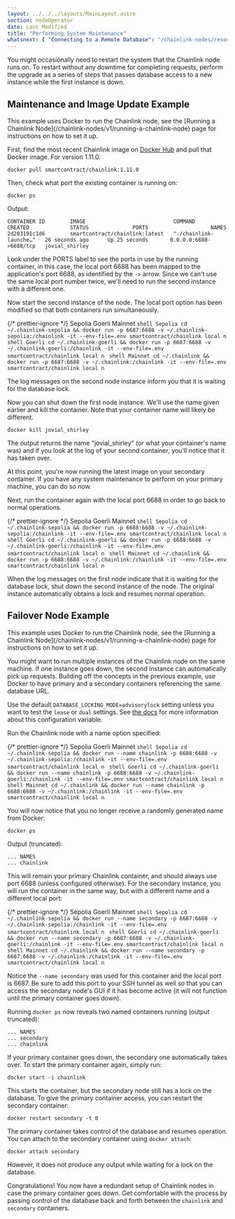 ```yaml
---
layout: ../../../layouts/MainLayout.astro
section: nodeOperator
date: Last Modified
title: "Performing System Maintenance"
whatsnext: { "Connecting to a Remote Database": "/chainlink-nodes/resources/connecting-to-a-remote-database" }
---
```



You might occasionally need to restart the system that the Chainlink node runs on. To restart without any downtime for completing requests, perform the upgrade as a series of steps that passes database access to a new instance while the first instance is down.

## Maintenance and Image Update Example

<Aside type="note" title="Docker">
  This example uses Docker to run the Chainlink node, see the [Running a Chainlink
  Node](/chainlink-nodes/v1/running-a-chainlink-node) page for instructions on how to set it up.
</Aside>

First, find the most recent Chainlink image on [Docker Hub](https://hub.docker.com/r/smartcontract/chainlink/) and pull that Docker image. For version 1.11.0:

```shell
docker pull smartcontract/chainlink:1.11.0
```

Then, check what port the existing container is running on:

```shell
docker ps
```

Output:

```
CONTAINER ID        IMAGE                            COMMAND                  CREATED             STATUS              PORTS                    NAMES
2d203191c1d6        smartcontract/chainlink:latest   "./chainlink-launche…"   26 seconds ago      Up 25 seconds       0.0.0.0:6688->6688/tcp   jovial_shirley
```

Look under the PORTS label to see the ports in use by the running container, in this case, the local port 6688 has been mapped to the application's port 6688, as identified by the `->` arrow. Since we can't use the same local port number twice, we'll need to run the second instance with a different one.

Now start the second instance of the node. The local port option has been modified so that both containers run simultaneously.

{/* prettier-ignore */}
<Tabs client:visible>
  <Fragment slot="tab.1">Sepolia</Fragment>
  <Fragment slot="tab.2">Goerli</Fragment>
  <Fragment slot="tab.3">Mainnet</Fragment>
  <Fragment slot="panel.1">
    ```shell Sepolia
    cd ~/.chainlink-sepolia && docker run -p 6687:6688 -v ~/.chainlink-sepolia:/chainlink -it
    --env-file=.env smartcontract/chainlink local n
    ```
  </Fragment>
  <Fragment slot="panel.2">
    ```shell Goerli
    cd ~/.chainlink-goerli && docker run -p 6687:6688 -v ~/.chainlink-goerli:/chainlink -it
    --env-file=.env smartcontract/chainlink local n
    ```
  </Fragment>
  <Fragment slot="panel.3">
    ```shell Mainnet
    cd ~/.chainlink && docker run -p 6687:6688 -v ~/.chainlink:/chainlink -it --env-file=.env
    smartcontract/chainlink local n
    ```
  </Fragment>
</Tabs>

The log messages on the second node instance inform you that it is waiting for the database lock.

Now you can shut down the first node instance. We'll use the name given earlier and kill the container. Note that your container name will likely be different.

```shell
docker kill jovial_shirley
```

The output returns the name "jovial_shirley" (or what your container's name was) and if you look at the log of your second container, you'll notice that it has taken over.

At this point, you're now running the latest image on your secondary container. If you have any system maintenance to perform on your primary machine, you can do so now.

Next, run the container again with the local port 6688 in order to go back to normal operations.

{/* prettier-ignore */}
<Tabs client:visible>
  <Fragment slot="tab.1">Sepolia</Fragment>
  <Fragment slot="tab.2">Goerli</Fragment>
  <Fragment slot="tab.3">Mainnet</Fragment>
  <Fragment slot="panel.1">
    ```shell Sepolia
    cd ~/.chainlink-sepolia && docker run -p 6688:6688 -v ~/.chainlink-sepolia:/chainlink -it
    --env-file=.env smartcontract/chainlink local n
    ```
  </Fragment>
  <Fragment slot="panel.2">
    ```shell Goerli
    cd ~/.chainlink-goerli && docker run -p 6688:6688 -v ~/.chainlink-goerli:/chainlink -it
    --env-file=.env smartcontract/chainlink local n
    ```
  </Fragment>
  <Fragment slot="panel.3">
    ```shell Mainnet
    cd ~/.chainlink && docker run -p 6688:6688 -v ~/.chainlink:/chainlink -it --env-file=.env
    smartcontract/chainlink local n
    ```
  </Fragment>
</Tabs>

When the log messages on the first node indicate that it is waiting for the database lock, shut down the second instance of the node. The original instance automatically obtains a lock and resumes normal operation.

## Failover Node Example

<Aside type="note" title="Docker">
  This example uses Docker to run the Chainlink node, see the [Running a Chainlink
  Node](/chainlink-nodes/v1/running-a-chainlink-node) page for instructions on how to set it up.
</Aside>

You might want to run multiple instances of the Chainlink node on the same machine. If one instance goes down, the second instance can automatically pick up requests. Building off the concepts in the previous example, use Docker to have primary and a secondary containers referencing the same database URL.

Use the default `DATABASE_LOCKING_MODE=advisorylock` setting unless you want to test the `lease` or `dual` settings. See [the docs](/chainlink-nodes/v1/configuration/#database_locking_mode) for more information about this configuration variable.

Run the Chainlink node with a name option specified:

{/* prettier-ignore */}
<Tabs client:visible>
  <Fragment slot="tab.1">Sepolia</Fragment>
  <Fragment slot="tab.2">Goerli</Fragment>
  <Fragment slot="tab.3">Mainnet</Fragment>
  <Fragment slot="panel.1">
    ```shell Sepolia
    cd ~/.chainlink-sepolia && docker run --name chainlink -p 6688:6688 -v
    ~/.chainlink-sepolia:/chainlink -it --env-file=.env smartcontract/chainlink local n
    ```
  </Fragment>
  <Fragment slot="panel.2">
    ```shell Goerli
    cd ~/.chainlink-goerli && docker run --name chainlink -p 6688:6688 -v ~/.chainlink-goerli:/chainlink
    -it --env-file=.env smartcontract/chainlink local n
    ```
  </Fragment>
  <Fragment slot="panel.3">
    ```shell Mainnet
    cd ~/.chainlink && docker run --name chainlink -p 6688:6688 -v ~/.chainlink:/chainlink -it
    --env-file=.env smartcontract/chainlink local n
    ```
  </Fragment>
</Tabs>

You will now notice that you no longer receive a randomly generated name from Docker:

```shell
docker ps
```

Output (truncated):

```
... NAMES
... chainlink
```

This will remain your primary Chainlink container, and should always use port 6688 (unless configured otherwise). For the secondary instance, you will run the container in the same way, but with a different name and a different local port:

{/* prettier-ignore */}
<Tabs client:visible>
  <Fragment slot="tab.1">Sepolia</Fragment>
  <Fragment slot="tab.2">Goerli</Fragment>
  <Fragment slot="tab.3">Mainnet</Fragment>
  <Fragment slot="panel.1">
    ```shell Sepolia
    cd ~/.chainlink-sepolia && docker run --name secondary -p 6687:6688 -v
    ~/.chainlink-sepolia:/chainlink -it --env-file=.env smartcontract/chainlink local n
    ```
  </Fragment>
  <Fragment slot="panel.2">
    ```shell Goerli
    cd ~/.chainlink-goerli && docker run --name secondary -p 6687:6688 -v ~/.chainlink-goerli:/chainlink
    -it --env-file=.env smartcontract/chainlink local n
    ```
  </Fragment>
  <Fragment slot="panel.3">
    ```shell Mainnet
    cd ~/.chainlink && docker run --name secondary -p 6687:6688 -v ~/.chainlink:/chainlink -it
    --env-file=.env smartcontract/chainlink local n
    ```
  </Fragment>
</Tabs>

Notice the `--name secondary` was used for this container and the local port is 6687. Be sure to add this port to your SSH tunnel as well so that you can access the secondary node's GUI if it has become active (it will not function until the primary container goes down).

Running `docker ps` now reveals two named containers running (output truncated):

```
... NAMES
... secondary
... chainlink
```

If your primary container goes down, the secondary one automatically takes over. To start the primary container again, simply run:

```shell
docker start -i chainlink
```

This starts the container, but the secondary node still has a lock on the database. To give the primary container access, you can restart the secondary container:

```shell
docker restart secondary -t 0
```

The primary container takes control of the database and resumes operation. You can attach to the secondary container using `docker attach`:

```shell
docker attach secondary
```

However, it does not produce any output while waiting for a lock on the database.

Congratulations! You now have a redundant setup of Chainlink nodes in case the primary container goes down. Get comfortable with the process by passing control of the database back and forth between the `chainlink` and `secondary` containers.
